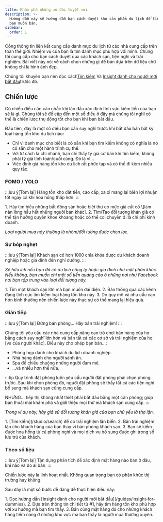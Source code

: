 ```yaml
---
title: Khám phá những ưu đãi tuyệt vời
description: >-
  Hướng dẫn này sẽ hướng dẫn bạn cách duyệt kho sản phẩm du lịch để tìm ra thứ
  bạn muốn bán.
sidebar:
  order: 1
---
```


Cổng thông tin liên kết cung cấp danh mục du lịch từ các nhà cung cấp trên toàn thế giới. Nhiệm vụ của bạn là tìm danh mục phù hợp với mình. Chúng tôi cung cấp cho bạn cách duyệt qua các khách sạn, tiện nghi và trải nghiệm. Bài viết này nói về cách chọn những gì để bán dựa trên dữ liệu chứ không chỉ là hình ảnh đẹp.

Chúng tôi khuyên bạn nên đọc cách[Tìm kiếm](/studio/search) Và [Insight dành cho người mới bắt đầu](/guides/insight-for-dummies)trước đó.

## Chiến lược

Có nhiều điều cần cân nhắc khi lần đầu xác định lĩnh vực kiếm tiền của bạn sẽ là gì. Chúng tôi sẽ đề cập đến một số điều ở đây mà chúng tôi nghĩ có thể là chiến lược thụ động tốt cho bạn khi bạn bắt đầu.

Đầu tiên, đây là một số điều bạn cần suy nghĩ trước khi bắt đầu bán bất kỳ loại hàng tồn kho du lịch nào:

* Chỉ vì danh mục cho biết là có sẵn khi bạn tìm kiếm không có nghĩa là nó có sẵn cho một hành trình cụ thể.
* Với tư cách là chi nhánh, bạn chỉ thấy tỷ giá cơ bản khi tìm kiếm; không phải tỷ giá tính toán/cuối cùng. Đó là vì...
* Việc định giá hàng tồn kho du lịch rất phức tạp và có thể đi kèm nhiều quy tắc.

### FOMO / YOLO

:::lưu ý\[Tóm lại]
Hàng tồn kho đắt tiền, cao cấp, xa xỉ mang lại biên lợi nhuận tốt ngay cả khi hoa hồng thấp hơn.
:::

<Steps>
  1. Hãy tìm hiểu những bất động sản hoặc biệt thự có mức giá cắt cổ \[làm nản lòng hầu hết những người bán khác].
  2. Tìm/Tạo đối tượng khán giả có thể tận hưởng quyền khoe khoang hoặc có thể coi chuyến đi là chi phí kinh doanh.
</Steps>


*Loại người mua này thường là nhóm/đối tượng được chọn lọc.*

### Sự bóp nghẹt

:::lưu ý\[Tóm lại]
Khách sạn có hơn 1000 chìa khóa được du khách doanh nghiệp hoặc gia đình đến nghỉ dưỡng.
:::

*Sẽ hữu ích nếu bạn đã có du lịch công ty hoặc gia đình như một phân khúc. Nếu không, bạn muốn chi một số tiền quảng cáo ở những nơi như Facebook nơi bạn tập trung vào loại đối tượng này.*

<Steps>
  1. Tìm một khách sạn lớn mà bạn muốn đại diện.
  2. Bán thông qua các kênh đang tích cực tìm kiếm loại hàng tồn kho này.
  3. Do quy mô và nhu cầu cao hơn bình thường nên chiến lược này thực sự có thể mang lại hiệu quả.
</Steps>


### Gián tiếp

:::lưu ý\[Tóm lại]
Đừng bán phòng... Hãy bán trải nghiệm!
:::

Chúng tôi yêu cầu các nhà cung cấp nâng cao trò chơi bán hàng của họ bằng cách suy nghĩ lớn hơn và bán tất cả các cơ sở và trải nghiệm của họ \[và của người khác]. Điều này cho phép bạn bán...:

* Phòng họp dành cho khách du lịch doanh nghiệp.
* Nhà hàng dành cho người sành ăn.
* Spa để chiều chuộng những người đam mê.
* ...và nhiều hơn thế nữa.

:::tip
Quy trình đặt phòng luôn yêu cầu người đặt phòng phải chọn phòng trước. Sau khi chọn phòng đó, người đặt phòng sẽ thấy tất cả các tiện nghi bổ sung mà khách sạn cũng cung cấp.

NHƯNG... tiếp thị không nhất thiết phải bắt đầu bằng một căn phòng; giúp bạn thoải mái khám phá và giới thiệu mọi thứ mà khách sạn cung cấp.
:::

*Trong ví dụ này, hãy giả sử đối tượng khán giả của bạn chủ yếu là thợ lặn.*

<Steps>
  1. [Tìm kiếm](/studio/search) để có trải nghiệm lặn biển.
  2. Bán trải nghiệm lặn cho khách hàng của bạn thay vì bán phòng khách sạn.
  3. Bạn sẽ kiếm được hoa hồng từ cả phòng nghỉ và mọi dịch vụ bổ sung được ghi trong sổ lưu trú của khách.
</Steps>


### Theo số liệu

:::lưu ý\[Tóm lại]
Tận dụng phân tích để xác định mặt hàng nào bán ở đâu, khi nào và do ai bán.
:::

Chiến lược này là linh hoạt nhất. Không quan trọng bạn có phân khúc thị trường hay không.

Sau đây là một số bước dễ dàng để thực hiện điều này:

<Steps>
  1. Đọc hướng dẫn [Insight dành cho người mới bắt đầu](/guides/insight-for-dummies).
  2. Dựa trên thông tin chi tiết từ #1, hãy tìm hàng tồn kho phù hợp với xu hướng mà bạn tìm thấy.
  3. Bán cùng mặt hàng đó cho những khách hàng tiềm năng ở những khu vực mà bạn thấy là người mua thường xuyên.
</Steps>

